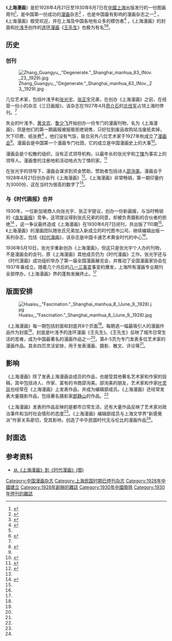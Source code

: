 {{Infobox magazine
| title           = 《上海漫画》
| image_file      = Zhang Guangyu, "Cubist Shanghai Life." Shanghai manhua 1 (April 21, 1928).jpg
| image_size      =
| image_alt       =
| image_caption   = 第一期封面：“立体的上海生活”，由张光宇作
| editor          =
| editor_title    =
| staff_writer    =
| photographer    =
| category        = [[漫画|漫画]]
| frequency       = 周刊
| circulation     = 3,000
| firstdate       = 1928年4月21日
| finaldate       = 1930年6月7日
| company         = 上海漫画会
| country         = {{CHN-1928}}
| based           = [[上海市_(中華民國)|上海]]
| language        = 中文
| issn            =
| oclc            =
}}

《'''上海漫画'''》是於1928年4月21日至1930年6月7日在[[中華民國_(大陸時期)|中國]][[上海市_(中華民國)|上海]]出版发行的一份图画周刊<ref name="laing">{{cite web |url=http://mclc.osu.edu/rc/pubs/laing.htm |title=Shanghai Manhua, the Neo-Sensationist School of Literature, and Scenes of Urban Life |author=Laing, Ellen Johnston |publisher=Ohio State University |date=2010-10 |accessdate=2013-11-13 |archive-date=2013-11-05 |archive-url=https://web.archive.org/web/20131105185626/http://mclc.osu.edu/rc/pubs/laing.htm |dead-url=no }}</ref>，是中国第一份成功的[[漫画|漫画]]杂志<ref name="petersen">{{cite book |last=Petersen |first=Robert S. |title=Comics, Manga, and Graphic Novels: A History of Graphic Narratives |url=http://books.google.com/books?id=Hr7aZh6oonoC&pg=PA120 |year=2011 |publisher=ABC-CLIO |isbn=9780313363306 |page=120 |access-date=2013-12-18 |archive-date=2016-09-02 |archive-url=https://web.archive.org/web/20160902055011/https://books.google.com/books?id=Hr7aZh6oonoC&pg=PA120 |dead-url=no }}</ref> ，也是中国最有影响的漫画杂志之一<ref name="shtong">{{cite web |url=http://www.shtong.gov.cn/newsite/node2/node2245/node4522/node5661/node5713/node63735/userobject1ai8857.html |title=漫画 |work=上海市地方志 |publisher=上海市地方志办公室 |accessdate=2013-11-14 |deadurl=yes |archiveurl=https://web.archive.org/web/20120715193050/http://shtong.gov.cn/node2/node2245/node4522/node5661/node5713/node63735/userobject1ai8857.html |archivedate=2012-07-15 }}</ref> 。《上海漫画》极受欢迎，并在上海及中国各地有众多的模仿者<ref name="wong">{{cite book |last=Wong |first=Wendy Siuyi |title=Hong Kong Comics |url=http://books.google.com/books?id=sNaQQxhcD-oC&pg=PT18 |year=2002 |publisher=Princeton Architectural Press |isbn=9781568982694 |page=18 |access-date=2013-12-18 |archive-date=2017-02-20 |archive-url=https://web.archive.org/web/20170220013445/https://books.google.com/books?id=sNaQQxhcD-oC&pg=PT18 |dead-url=no }}</ref> 。《上海漫画》的封面和[[叶浅予|叶浅予]]创作的[[报纸连环漫画|连环漫画]]《[[王先生|王先生]]》也极为有名<ref name="laing"/><ref name="crespi">{{cite web |url=http://ocw.mit.edu/ans7870/21f/21f.027/modern_sketch/ms_essay01.html |title=China's Modern Sketch, the Golden Era of Cartoon Art |author=Crespi, John A. |publisher=MIT |year=2011 |accessdate=2013-11-13 |archive-date=2014-08-06 |archive-url=https://www.webcitation.org/6RcZs5giv?url=http://ocw.mit.edu/ans7870/21f/21f.027/modern_sketch/ms_essay01.html |dead-url=no }}</ref>。

==历史==
===创刊===
[[File:Zhang_Guangyu,_"Degenerate."_Shanghai_manhua_83_(Nov._23,_1929).jpg|thumb]]

几位艺术家，包括叶浅予和[[张光宇|张光宇]]、[[张正宇|张正宇]]兄弟，在创办《上海漫画》之前，在经营一份小的杂志《三日画报》，该杂志在1927年4月[[蒋介石|蒋介石]]的[[国民革命军北伐|北伐军]]占领上海时停刊。<ref name="laing"/>

失业的叶浅予、[[黄文农|黄文农]]、[[鲁少飞|鲁少飞]]开始创办一份专门的漫画刊物，名为《上海漫画》，但是他们的第一期画报被报贩拒绝销售，只好拉到废品收购站当废纸卖掉，欠下印费、纸张费<ref>{{cite book|author=叶浅予|title=细叙沧桑记流年 第七節|year=1992|publisher=群言出版社|location=北京|url=http://www.mcboda.com/book/zgxd/xxcs/007.htm|access-date=2013-12-18|archive-date=2016-03-05|archive-url=https://web.archive.org/web/20160305023051/http://www.mcboda.com/book/zgxd/xxcs/007.htm|dead-url=no}}</ref> 。他们没有气馁，联合另外八位艺术家于1927年秋成立了[[漫画会|漫画会]]<ref name="laing"/>。漫画会是中国第一个漫画专门社团，它的成立是中国漫画史上的大事<ref name="hung">{{cite book |last=Hung |first=Chang-tai |title=War and Popular Culture: Resistance in Modern China, 1937-1945 |url=http://publishing.cdlib.org/ucpressebooks/view?docId=ft829008m5&chunk.id=d0e950&toc.id=d0e1770&brand=ucpress |year=1994 |location=Berkeley |publisher=University of California Press |isbn=9780520082366 |access-date=2013-12-18 |archive-date=2019-07-31 |archive-url=https://web.archive.org/web/20190731105534/https://publishing.cdlib.org/ucpressebooks/view?docId=ft829008m5&chunk.id=d0e950&toc.id=d0e1770&brand=ucpress |dead-url=no }}</ref>。

漫画会是个松散的组织，没有正式领导机构，以最年长的张光宇和[[丁悚|丁悚]]为事实上的领导人。漫画會的注册地和活动地点为丁悚的家。<ref name="ifeng">{{cite web |url=http://news.ifeng.com/history/gundong/detail_2010_12/25/3695868_0.shtml |title=《上海漫画》 |publisher=凤凰网 |date=2010-12-25 |accessdate=2013-11-13 |archive-date=2020-03-03 |archive-url=https://web.archive.org/web/20200303224545/http://news.ifeng.com/history/gundong/detail_2010_12/25/3695868_0.shtml |dead-url=no }}</ref>

在张光宇的领导下，漫画会谋求到资金赞助，赞助者包括诗人[[邵洵美|邵洵美]]。漫画会于1928年4月21日创办会刊《上海漫画》<ref name="hung">{{cite book |last=Hung |first=Chang-tai |title=War and Popular Culture: Resistance in Modern China, 1937-1945 |url=http://publishing.cdlib.org/ucpressebooks/view?docId=ft829008m5&chunk.id=d0e950&toc.id=d0e1770&brand=ucpress |year=1994 |location=Berkeley |publisher=University of California Press |isbn=9780520082366}}</ref>。《上海漫画》非常畅销，第一期印量约为3000份，这在当时为很高的数字了<ref name="laing"/>。

===与《时代画报》合并===
1930年，一位新加坡商人向张光宇、张正宇提议，创办一份新画报，与当时畅销的《[[良友画报|良友画报]]》竞争。这项提议得到张氏兄弟的同意，却被负责摄影的合伙者的拒绝<ref>{{cite book|author=叶浅予|title=细叙沧桑记流年 第九節|year=1992|publisher=群言出版社|location=北京|url=http://www.tianyabook.com/renwu2005/js/y/yeqianyu/xxcs/009.htm|access-date=2013-12-19|archive-url=https://web.archive.org/web/20120618100623/http://www.tianyabook.com/renwu2005/js/y/yeqianyu/xxcs/009.htm|archive-date=2012-06-18|dead-url=yes}}</ref>  。这一争议最终造成《上海漫画》在1930年6月7日闭刊，共出版了110期<ref name="ifeng"/>。《上海漫画》的漫画团队随张氏兄弟加入新成立的时代图书公司，继续编辑出版一系列杂志，包括《[[时代漫画|时代漫画]]》，该杂志是中国卡通艺术黄金时代的中心<ref name="crespi"/>。

1936年5月10日，张光宇重新创办《上海漫画》，但这只是张光宇个人办的刊物，不是漫画会的会刊，原《上海漫画》其他成员仍为《时代漫画》工作。张光宇还与《时代漫画》成功组织举办了第一届全国漫画展览会，并推动了全国漫画家协会在1937年春成立。随着几个月后的[[八一三事变|八一三事变]]事变的爆发，上海所有漫画专业期刊全部停办，《上海漫画》界的蓬勃发展终止。<ref name="shtong"/>

==版面安排==
[[File:Huaisu,_"Fascination."_Shanghai_manhua_8_(June_9,_1928).jpg|thumb]]

《上海漫画》每一期包括封面和封底共8个页面<ref name="ifeng"/>。每期选一幅最吸引人的漫画作品作为封面<ref name="crespi"/>，封底是叶浅予的连环漫画《王先生》。《王先生》反映了城市日常生活的苦难，成为中国最著名的漫画作品之一<ref name="laing"/>。第4-5页为专门发表多位艺术家的漫画作品。其余四页灵活安排，用于发表漫画、摄影、散文、评论等<ref name="ifeng"/>。

==影响==
《上海漫画》除了发表上海漫画会成员的作品，也接受其他著名艺术家和作家的投稿，其中包括诗人、作家、富有的书商邵洵美。邵洵美的朋友，艺术家和作家[[叶灵凤|叶灵凤]]也经常在《上海漫画》上发表作品，并成为编辑部成员。《上海漫画》还经常发表大量摄影作品，包括著名摄影家[[郎静山|郎静山]]的作品。<ref name="laing"/>

《上海漫画》发表的作品反映的是都市日常生活，还有大量作品反映了艺术家对政治事件和当时社会情形的态度<ref name="laing"/>。《上海漫画》编辑部成员与上海文学界“新感覺派”作家关系密切，受其影响，创造了中华民国时代无与伦比的漫画作品<ref name="laing"/>。
==封面选==

{{Gallery
|File:Huang Wennong, "Offer Temptation, Receive Infatuation." Shanghai manhua 2 (April 28, 1928).jpg|黃文農：“迷惑的享受，诱惑的贡献”，1928年4月28日
|File:Ye Qianyu, "Unfortunate Love." Shanghai manhua 9 (June 16, 1928).jpg|[[叶浅予|叶浅予]]：“不幸的恋爱”，1928年6月16日
|File:Ye Lingfeng, "Untitled." Shanghai manhua 37 (Dec. 29, 1928).jpg|叶灵凤：“无题”，1928年12月29日
|File:Zhang Zhenyu, "Untitled." Shanghai manhua 62 (June 29, 1929).jpg|张正宇：“无题”，1929年6月29日
}}

==参考资料==
{{Reflist}}
*[http://news.163.com/14/0806/09/A2V20NP200014AED.html 从《上海漫画》到《时代漫画》(图)]{{Wayback|url=http://news.163.com/14/0806/09/A2V20NP200014AED.html |date=20151222213643 }}

[[Category:中国漫画杂志|Category:中国漫画杂志]]
[[Category:上海民国时期已停刊杂志|Category:上海民国时期已停刊杂志]]
[[Category:1928年中國建立|Category:1928年中國建立]]
[[Category:1928年創辦的雜誌|Category:1928年創辦的雜誌]]
[[Category:1930年中國廢除|Category:1930年中國廢除]]
[[Category:1930年停刊的雜誌|Category:1930年停刊的雜誌]]